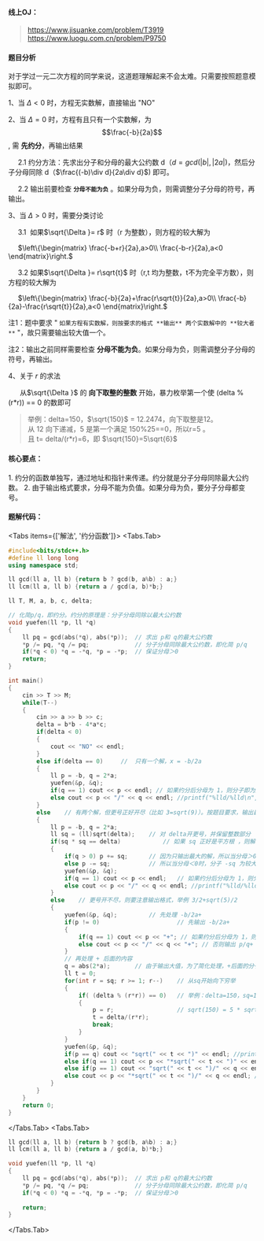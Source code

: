 #### 线上OJ：
> https://www.jisuanke.com/problem/T3919  
https://www.luogu.com.cn/problem/P9750

#### 题目分析  
对于学过一元二次方程的同学来说，这道题理解起来不会太难。只需要按照题意模拟即可。

1、当 $\Delta < 0$ 时，方程无实数解，直接输出 "NO"

2、当 $\Delta = 0$ 时，方程有且只有一个实数解，为 $$\frac{-b}{2a}$$, 需 **先约分**，再输出结果

     2.1 约分方法：先求出分子和分母的最大公约数 d（$d = gcd(\left | b \right |, \left | 2a \right |)$，然后分子分母同除 d（$\frac{(-b)\div d}{2a\div d}$) 即可。

     2.2 输出前要检查 **`分母不能为负`** 。如果分母为负，则需调整分子分母的符号，再输出。

3、当 $\Delta > 0$ 时，需要分类讨论

     3.1  如果$\sqrt{\Delta }= r$ 时（r 为整数），则方程的较大解为

     $\left\{\begin{matrix} \frac{-b+r}{2a},a>0\\ \frac{-b-r}{2a},a<0 \end{matrix}\right.$

     3.2 如果$\sqrt{\Delta }= r\sqrt{t}$ 时（r,t 均为整数，t不为完全平方数），则方程的较大解为

     $\left\{\begin{matrix} \frac{-b}{2a}+\frac{r\sqrt{t}}{2a},a>0\\ \frac{-b}{2a}-\frac{r\sqrt{t}}{2a},a<0 \end{matrix}\right.$

注1：题中要求 " `如果方程有实数解，则按要求的格式 **输出** 两个实数解中的 **较大者**` "，故只需要输出较大值一个。

注2：输出之前同样需要检查 **分母不能为负**。如果分母为负，则需调整分子分母的符号，再输出。

4、关于 $r$ 的求法

      从$\sqrt{\Delta }$ 的 **向下取整的整数** 开始，暴力枚举第一个使 (delta % (r*r)) == 0 的数即可  
> 举例：delta=150，$\sqrt{150}$ = 12.2474，向下取整是12。  
从 12 向下递减，5 是第一个满足 150%25==0，所以r=5 。  
且 t= delta/(r*r)=6，即 $\sqrt{150}=5\sqrt{6}$

#### 核心要点：

<Callout type="info">
1.  约分的函数单独写，通过地址和指针来传递。约分就是分子分母同除最大公约数。
2.  由于输出格式要求，分母不能为负值。如果分母为负，要分子分母都变号。
</Callout>

#### 题解代码：

<Tabs items={['解法', '约分函数']}>
  <Tabs.Tab> 
```cpp showLineNumbers {5,6,13-15}
#include<bits/stdc++.h>
#define ll long long
using namespace std;

ll gcd(ll a, ll b) {return b ? gcd(b, a%b) : a;}
ll lcm(ll a, ll b) {return a / gcd(a, b)*b;}

ll T, M, a, b, c, delta;

// 化简p/q，即约分。约分的原理是：分子分母同除以最大公约数 
void yuefen(ll *p, ll *q)
{
	ll pq = gcd(abs(*q), abs(*p));	// 求出 p和 q的最大公约数 
	*p /= pq, *q /= pq;				// 分子分母同除最大公约数，即化简 p/q 
	if(*q < 0) *q = -*q, *p = -*p;	// 保证分母＞0 	
	return;
} 

int main()
{
	cin >> T >> M; 
	while(T--)
	{
		cin >> a >> b >> c;
		delta = b*b - 4*a*c;
		if(delta < 0)
		{
			cout << "NO" << endl;
		}
		else if(delta == 0)		//  只有一个解，x = -b/2a 
		{
			ll p = -b, q = 2*a;
			yuefen(&p, &q);
			if(q == 1) cout << p << endl; // 如果约分后分母为 1，则分子即为解，直接输出即可 
			else cout << p << "/" << q << endl; //printf("%lld/%lld\n",p,q);	// 否则输出 p/q 
		}
		else 	// 有两个解，但更号正好开尽（比如 3=sqrt(9)）。按题目要求，输出最大解即可
		{
			ll p = -b, q = 2*a;
			ll sq = (ll)sqrt(delta); 	// 对 delta开更号，并保留整数部分 
			if(sq * sq == delta)			// 如果 sq 正好是平方根 ，则解为 (p + sq)/q 和  (p - sq)/q
			{
				if(q > 0) p += sq;		// 因为只输出最大的解，所以当分母＞0时，分子 +sq 为较大值 
				else p -= sq;			// 所以当分母＜0时，分子 -sq 为较大值 
				yuefen(&p, &q);
				if(q == 1) cout << p << endl; 	// 如果约分后分母为 1，则分子即为解，直接输出即可
				else cout << p << "/" << q << endl; //printf("%lld/%lld\n",p,q);	// 否则输出 p/q
			}
			else	// 更号开不尽，则要注意输出格式，举例 3/2+sqrt(5)/2
			{
				yuefen(&p, &q);			// 先处理 -b/2a+ 
				if(p != 0)						// 先输出 -b/2a+
				{
					if(q == 1) cout << p << "+"; // 如果约分后分母为 1，则分子即为解，直接输出即可
					else cout << p << "/" << q << "+"; // 否则输出 p/q+
				}
				// 再处理 + 后面的内容 
				q = abs(2*a);		// 由于输出大值，为了简化处理，+后面的分子分母都当成是正的即可 
				ll t = 0;
				for(int r = sq; r >= 1; r--)	// 从sq开始向下穷举 
				{
					if( (delta % (r*r)) == 0)	// 举例：delta=150，sq=12。从12向下递减，5是第一个满足 150%25==0，所以r=5 
					{
						p = r;					// sqrt(150) = 5 * sqrt(6)   即 r=5, t=6 
						t = delta/(r*r);
						break;
					}
				}					
				yuefen(&p, &q);
				if(p == q) cout << "sqrt(" << t << ")" << endl; //printf("sqrt(%lld)\n",t);	// 如果分子分母相等，则只输出 sqrt(t)即可 
				else if(q == 1) cout << p << "*sqrt(" << t << ")" << endl; // printf("%lld*sqrt(%lld)\n",p,t);
				else if(p == 1) cout << "sqrt(" << t << ")/" << q << endl; // printf("sqrt(%lld)/%lld\n",t,q);
				else cout << p << "*sqrt(" << t << ")/" << q << endl; // printf("%lld*sqrt(%lld)/%lld\n",p,t,q);
			}
		}
	}
	return 0;
}
```
  </Tabs.Tab>
  <Tabs.Tab>
```cpp showLineNumbers
ll gcd(ll a, ll b) {return b ? gcd(b, a%b) : a;}
ll lcm(ll a, ll b) {return a / gcd(a, b)*b;}

void yuefen(ll *p, ll *q)
{
	ll pq = gcd(abs(*q), abs(*p));	// 求出 p和 q的最大公约数 
	*p /= pq, *q /= pq;				// 分子分母同除最大公约数，即化简 p/q 
	if(*q < 0) *q = -*q, *p = -*p;	// 保证分母＞0 
	
	return;
} 
```
  </Tabs.Tab>
</Tabs>


